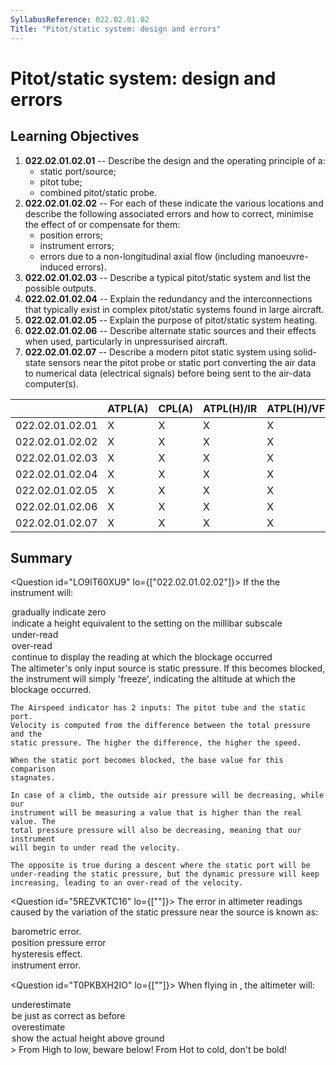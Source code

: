 ```yaml
---
SyllabusReference: 022.02.01.02
Title: "Pitot/static system: design and errors"
---
```


# Pitot/static system: design and errors

## Learning Objectives

1.  **022.02.01.02.01** -- Describe the design and the operating principle of a:
    - static port/source;
    - pitot tube;
    - combined pitot/static probe.
2.  **022.02.01.02.02** -- For each of these indicate the various locations and
    describe the following associated errors and how to correct, minimise the
    effect of or compensate for them:
    - position errors;
    - instrument errors;
    - errors due to a non-longitudinal axial flow (including manoeuvre-induced
      errors).
3.  **022.02.01.02.03** -- Describe a typical pitot/static system and list the
    possible outputs.
4.  **022.02.01.02.04** -- Explain the redundancy and the interconnections that
    typically exist in complex pitot/static systems found in large aircraft.
5.  **022.02.01.02.05** -- Explain the purpose of pitot/static system heating.
6.  **022.02.01.02.06** -- Describe alternate static sources and their effects
    when used, particularly in unpressurised aircraft.
7.  **022.02.01.02.07** -- Describe a modern pitot static system using
    solid-state sensors near the pitot probe or static port converting the air
    data to numerical data (electrical signals) before being sent to the
    air-data computer(s).

|                 | ATPL(A) | CPL(A) | ATPL(H)/IR | ATPL(H)/VFR | CPL(H) | IR  | CBIR(A) |
| --------------- | ------- | ------ | ---------- | ----------- | ------ | --- | ------- |
| 022.02.01.02.01 | X       | X      | X          | X           | X      | X   | X       |
| 022.02.01.02.02 | X       | X      | X          | X           | X      | X   | X       |
| 022.02.01.02.03 | X       | X      | X          | X           | X      | X   |         |
| 022.02.01.02.04 | X       | X      | X          | X           | X      | X   |         |
| 022.02.01.02.05 | X       | X      | X          | X           | X      | X   | X       |
| 022.02.01.02.06 | X       | X      | X          | X           | X      | X   | X       |
| 022.02.01.02.07 | X       | X      | X          | X           | X      | X   |         |

## Summary

<Question id="LO9IT60XU9" lo={["022.02.01.02.02"]}>
  <Text variant="oneCorrect">
    If the <Subject /> the instrument will:
  </Text>
<Option>gradually indicate zero</Option>
<Option>
  indicate a height equivalent to the setting on the millibar subscale
</Option>
<Option
  subject={[
    [
      "static source to an airspeed indicator (ASI) becomes blocked during a climb",
    ],
  ]}
>
  under-read
</Option>
<Option
  subject={[
    [
      "static source to an airspeed indicator (ASI) becomes blocked during a descent",
    ],
  ]}
>
  over-read
</Option>
<Option
  subject={[
    ["static source of an altimeter becomes blocked during a descent"],
    ["static source of an altimeter becomes blocked during a climb"],
  ]}
>
  continue to display the reading at which the blockage occurred
</Option>

  <Explanation>
    The altimeter's only input source is static pressure.
    If this becomes blocked, the instrument will simply 'freeze',
    indicating the altitude at which the blockage occurred.

    The Airspeed indicator has 2 inputs: The pitot tube and the static port.
    Velocity is computed from the difference between the total pressure and the
    static pressure. The higher the difference, the higher the speed.

    When the static port becomes blocked, the base value for this comparison
    stagnates.

    In case of a climb, the outside air pressure will be decreasing, while our
    instrument will be measuring a value that is higher than the real value. The
    total pressure pressure will also be decreasing, meaning that our instrument
    will begin to under read the velocity.

    The opposite is true during a descent where the static port will be
    under-reading the static pressure, but the dynamic pressure will keep
    increasing, leading to an over-read of the velocity.

  </Explanation>
</Question>

<Question id="5REZVKTC16" lo={[""]}>
  <Text variant="oneCorrect">
    The error in altimeter readings caused by the variation of the static
    pressure near the source is known as:
  </Text>

  <Option>barometric error.</Option>
  <Option correct>position pressure error</Option>
  <Option>hysteresis effect.</Option>
  <Option>instrument error.</Option>
</Question>

<Question id="T0PKBXH2IO" lo={[""]}>
  <Text variant="oneCorrect">
    When flying in <Subject />, the altimeter will:
  </Text>
<Option subject={[["warm air (warm than standard atmosphere)"]]}>
  underestimate
</Option>
<Option>be just as correct as before</Option>
<Option subject={[["cold air (colder than standard atmosphere)"]]}>
  overestimate
</Option>
<Option>show the actual height above ground</Option>

  <Explanation>
    > From High to low, beware below! From Hot to cold, don't be bold!
  </Explanation>
</Question>
